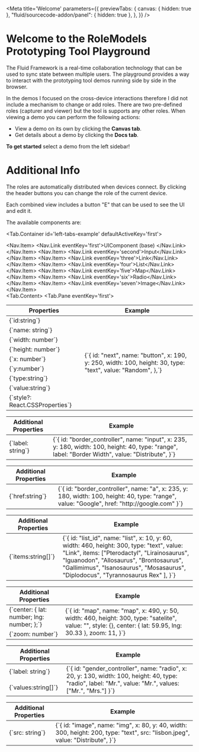
<Meta
  title='Welcome'
  parameters={{
    previewTabs: {
      canvas: { hidden: true },
      "fluid/sourcecode-addon/panel": { hidden: true },
    },
  }}
/>

# Welcome to the RoleModels Prototyping Tool Playground

The Fluid Framework is a real-time collaboration technology that can be used to sync state between multiple users.
The playground provides a way to interact with the prototyping tool demos running side by side in the browser.

In the demos I focused on the cross-device interactions therefore I did not include a mechanism to change or add roles.
There are two pre-defined roles (capturer and viewer) but the tool is supports any other roles.
When viewing a demo you can perform the following actions:

- View a demo on its own by clicking the **Canvas tab**.
- Get details about a demo by clicking the **Docs tab**.

**To get started** select a demo from the left sidebar!

# Additional Info

The roles are automatically distributed when devices connect. By clicking the header buttons you can change the role of the current device.

Each combined view includes a button "E" that can be used to see the UI and edit it.

The available components are:

<Tab.Container id='left-tabs-example' defaultActiveKey='first'>
  <Row>
    <Col sm={3}>
      <Nav variant='pills' className='flex-column'>
        <Nav.Item>
          <Nav.Link eventKey='first'>UIComponent (base) </Nav.Link>
        </Nav.Item>
        <Nav.Item>
          <Nav.Link eventKey='second'>Input</Nav.Link>
        </Nav.Item>
        <Nav.Item>
          <Nav.Link eventKey='three'>Link</Nav.Link>
        </Nav.Item>
        <Nav.Item>
          <Nav.Link eventKey='four'>List</Nav.Link>
        </Nav.Item>
        <Nav.Item>
          <Nav.Link eventKey='five'>Map</Nav.Link>
        </Nav.Item>
        <Nav.Item>
          <Nav.Link eventKey='six'>Radio</Nav.Link>
        </Nav.Item>
        <Nav.Item>
          <Nav.Link eventKey='seven'>Image</Nav.Link>
        </Nav.Item>
      </Nav>
    </Col>
    <Col sm={9}>
      <Tab.Content>
        <Tab.Pane eventKey='first'>
        <Table striped bordered hover>
  <thead>
    <tr>
      <th>Properties</th>
      <th>Example</th>
    </tr>
  </thead>
  <tbody>
    <tr>
      <td><SyntaxHighlighter language="typescript" style={docco}>
      {`id:string`}
    </SyntaxHighlighter></td>
      <td rowSpan="9"><SyntaxHighlighter language="json" style={docco}>{`{
        id: "next",
        name: "button",
        x: 190,
        y: 250,
        width: 100,
        height: 30,
        type: "text",
        value: "Random",
      },`}</SyntaxHighlighter></td>
    </tr>
    <tr>
      <td><SyntaxHighlighter language="typescript" style={docco}>{`name: string`}</SyntaxHighlighter></td>
    </tr>
    <tr>
      <td><SyntaxHighlighter language="typescript" style={docco}>{`width: number`}</SyntaxHighlighter></td>
    </tr>
     <tr>
      <td><SyntaxHighlighter language="typescript" style={docco}>{`height: number`}</SyntaxHighlighter></td>
    </tr>
     <tr>
      <td><SyntaxHighlighter language="typescript" style={docco}>{`x: number`}</SyntaxHighlighter></td>
    </tr>
     <tr>
      <td><SyntaxHighlighter language="typescript" style={docco}>{`y:number`}</SyntaxHighlighter></td>
    </tr>
     <tr>
      <td><SyntaxHighlighter language="typescript" style={docco}>{`type:string`}</SyntaxHighlighter></td>
    </tr>
     <tr>
      <td><SyntaxHighlighter language="typescript" style={docco}>{`value:string`}</SyntaxHighlighter></td>
    </tr>
     <tr>
      <td><SyntaxHighlighter language="typescript" style={docco}>{`style?: React.CSSProperties`}</SyntaxHighlighter></td>
    </tr>
  </tbody>
</Table>
</Tab.Pane>
<Tab.Pane eventKey='second'><Table striped bordered hover>
  <thead>
    <tr>
      <th>Additional Properties</th>
      <th>Example</th>
    </tr>
  </thead>
  <tbody>
    <tr>
      <td><SyntaxHighlighter language="typescript" style={docco}>{`label: string`}</SyntaxHighlighter></td>
      <td rowSpan="1"><SyntaxHighlighter language="json" style={docco}>{`{
        id: "border_controller",
        name: "input",
        x: 235,
        y: 180,
        width: 100,
        height: 40,
        type: "range",
        label: "Border Width",
        value: "Distribute",
      }`}</SyntaxHighlighter></td>
    </tr>
  </tbody>
</Table></Tab.Pane>
<Tab.Pane eventKey='three'><Table striped bordered hover>
  <thead>
    <tr>
      <th>Additional Properties</th>
      <th>Example</th>
    </tr>
  </thead>
  <tbody>
    <tr>
      <td><SyntaxHighlighter language="typescript" style={docco}>{`href:string`}</SyntaxHighlighter></td>
      <td rowSpan="1"><SyntaxHighlighter language="json" style={docco}>{`{
        id: "border_controller",
        name: "a",
        x: 235,
        y: 180,
        width: 100,
        height: 40,
        type: "range",
        value: "Google",
        href: "http://google.com"
      }`}</SyntaxHighlighter></td>
    </tr>
  </tbody>
</Table></Tab.Pane>
<Tab.Pane eventKey='four'><Table striped bordered hover>
  <thead>
    <tr>
      <th>Additional Properties</th>
      <th>Example</th>
    </tr>
  </thead>
  <tbody>
    <tr>
      <td><SyntaxHighlighter language="typescript" style={docco}>{`items:string[]`}</SyntaxHighlighter></td>
      <td rowSpan="1"><SyntaxHighlighter language="json" style={docco}>{`{
        id: "list_id",
        name: "list",
        x: 10,
        y: 60,
        width: 460,
        height: 300,
        type: "text",
        value: "Link",
        items: ["Pterodactyl", 
        "Lirainosaurus", 
        "Iguanodon",
        "Allosaurus",
        "Brontosaurus",
        "Gallimimus",
        "Isanosaurus",
        "Mosasaurus",
        "Diplodocus",
        "Tyrannosaurus Rex"
        ],
      }`}</SyntaxHighlighter></td>
    </tr>
  </tbody>
</Table></Tab.Pane>
<Tab.Pane eventKey='five'><Table striped bordered hover>
  <thead>
    <tr>
      <th>Additional Properties</th>
      <th>Example</th>
    </tr>
  </thead>
  <tbody>
    <tr>
      <td><SyntaxHighlighter language="typescript" style={docco}>{`center: {
    lat: number;
    lng: number;
  };`}</SyntaxHighlighter></td>
      <td rowSpan="2"><SyntaxHighlighter language="json" style={docco}>{`{
        id: "map",
        name: "map",
        x: 490,
        y: 50,
        width: 460,
        height: 300,
        type: "satelite",
        value: "",
        style: {},
        center: { lat: 59.95, lng: 30.33 },
        zoom: 11,
      }`}</SyntaxHighlighter></td>
    </tr>
    <tr>
      <td><SyntaxHighlighter language="typescript" style={docco}>{`zoom: number`}</SyntaxHighlighter></td>
  </tr>
  </tbody>
</Table></Tab.Pane>
<Tab.Pane eventKey='six'><Table striped bordered hover>
  <thead>
    <tr>
      <th>Additional Properties</th>
      <th>Example</th>
    </tr>
  </thead>
  <tbody>
    <tr>
      <td><SyntaxHighlighter language="typescript" style={docco}>{`label: string`}</SyntaxHighlighter></td>
      <td rowSpan="2"><SyntaxHighlighter language="json" style={docco}>{`{
        id: "gender_controller",
        name: "radio",
        x: 20,
        y: 130,
        width: 100,
        height: 40,
        type: "radio",
        label: "Mr.",
        value: "Mr.",
        values:["Mr.", "Mrs."]
      }`}</SyntaxHighlighter></td>
    </tr>
    <tr>
      <td><SyntaxHighlighter language="typescript" style={docco}>{`values:string[]`}</SyntaxHighlighter></td>
  </tr>
  </tbody>
</Table></Tab.Pane>
<Tab.Pane eventKey='seven'><Table striped bordered hover>
  <thead>
    <tr>
      <th>Additional Properties</th>
      <th>Example</th>
    </tr>
  </thead>
  <tbody>
    <tr>
      <td><SyntaxHighlighter language="typescript" style={docco}>{`src: string`}</SyntaxHighlighter></td>
      <td rowSpan="1"><SyntaxHighlighter language="json" style={docco}>{`{
        id: "image",
        name: "img",
        x: 80,
        y: 40,
        width: 300,
        height: 200,
        type: "text",
        src: "lisbon.jpeg",
        value: "Distribute",
      }`}</SyntaxHighlighter></td>
    </tr>
   
  </tbody>
</Table></Tab.Pane>
</Tab.Content>
</Col>

  </Row>
</Tab.Container>
